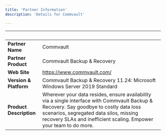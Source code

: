 ```yaml
---
title: 'Partner Information'
description: 'Details for Commvault'

---
```

| &nbsp;     | &nbsp; |
| ----------- | ----------- |
| **Partner Name**      | Commvault       |
| **Partner Product**   |  Commvault Backup & Recovery       |
| **Web Site**      |    https://www.commvault.com/   |
| **Version & Platform**   |  Commvault Backup & Recovery 11.24: Microsoft Windows Server 2019 Standard      |
| **Product Description**      |  Wherever your data resides, ensure availability via a single interface with Commvault Backup & Recovery. Say goodbye to costly data loss scenarios, segregated data silos, missing recovery SLAs and inefficient scaling. Empower your team to do more.     |
